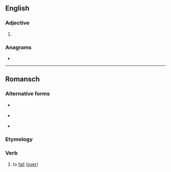 ==English==

===Adjective===
{{head|en|adjective comparative form}}

# {{en-comparative of|crude}}

===Anagrams===
* {{anagrams|en|curred}}

----

==Romansch==

===Alternative forms===
* {{qualifier|Rumantsch Grischun|Surmiran}} {{l|rm|crudar}}
* {{qualifier|Sursilvan|Sutsilvan}} {{l|rm|curdar}}
* {{qualifier|Vallader}} {{l|rm|crodar}}

===Etymology===
{{rfe|lang=rm}}

===Verb===
{{rm-verb}}

# {{lb|rm|Puter}} to [[fall]] ([[fall over|over]])